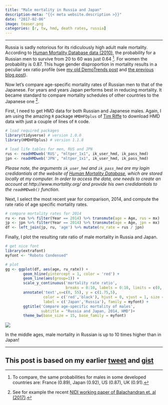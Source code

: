 ```yaml
---
title: "Male mortality in Russia and Japan"
description-meta: "{{< meta website.description >}}"
date: "2017-02-06"
image: teaser.png
categories: [r, tw, hmd, death rates, russia]
---
```


***

Russia is sadly notorious for its ridiculously high adult male mortality. According to [Human Mortality Database data (2010)](http://www.mortality.org), the probability for a Russian men to survive from 20 to 60 was just 0.64 [^1]. For women the probability is 0.87. This huge gender disproportion in mortality results in a peculiar sex ratio profile (see [my old DemoTrends post](https://demotrends.wordpress.com/2015/01/14/the-land-of-babushka/) and [the previous blog post](https://ikashnitsky.github.io/2017/hmd-sex-all-ratio)).  

Now let's compare age-specific mortality rates of Russian men to that of the Japanese. For years and years Japan performs best in reducing mortality. It became standard to compare mortality schedules of other countries to the Japanese one [^2]. 

First, I need to get HMD data for both Russian and Japanese males. Again, I am using the amazing `R` package `HMDHFDplus` of [Tim Riffe](https://sites.google.com/site/timriffepersonal/) to download HMD data with just a couple of lines of `R` code. 


```r
# load required packages
library(tidyverse) # version 1.0.0
library(HMDHFDplus) # version 1.1.8

# load life tables for men, RUS and JPN
rus <- readHMDweb('RUS', "mltper_1x1", ik_user_hmd, ik_pass_hmd)
jpn <- readHMDweb('JPN', "mltper_1x1", ik_user_hmd, ik_pass_hmd)
```

*Please note, the arguments `ik_user_hmd` and `ik_pass_hmd` are my login credidantials at the website of [Human Mortality Database](http://www.mortality.org), which are stored locally at my computer. In order to access the data, one needs to create an account at http://www.mortality.org/ and provide his own credidantials to the `readHMDweb()` function.*

Next, I select the most recent year for comparison, 2014, and compute the rate ratio of age specific mortality rates. 

```r
# compare mortality rates for 2014
ru <- rus %>% filter(Year == 2014) %>% transmute(age = Age, rus = mx)
jp <- jpn %>% filter(Year == 2014) %>% transmute(age = Age, jpn = mx)
df <- left_join(jp, ru, 'age') %>% mutate(ru_rate = rus / jpn)
```

Finally, I plot the resulting rate ratio of male mortality in Russia and Japan.

```r
# get nice font
library(extrafont)
myfont <- "Roboto Condensed"

# plot
gg <- ggplot(df, aes(age, ru_rate)) + 
        geom_hline(yintercept = 1, color = 'red') +
        geom_line(aes(group=1)) + 
        scale_y_continuous('mortality rate ratio',
                           breaks = 0:10, labels = 0:10, limits = c(0, 10)) +
        annotate('text',x=c(0, 55), y = c(1.75,5), 
                 color = c('red','black'), hjust = 0, vjust = 1, size = 7,
                 label = c('Japan','Russia'), family = myfont) +
        ggtitle('Compare age-specific mortality of males',
                subtitle = "Russia and Japan, 2014, HMD")+
        theme_bw(base_size = 15, base_family = myfont)
```

![](male-mortality-compare.png)



In the middle ages, male mortality in Russian is up to 10 times higher than in Japan!

***

::: {.callout-tip}
# This post is based on my earlier [tweet](https://twitter.com/ikashnitsky/status/792305556132331520) and [gist](https://gist.github.com/ikashnitsky/8df43c9a5dcd1798116ba09b336cdcf2)
:::




[^1]: To compare, the same probabilities for males in some developed countries are: France (0.89), Japan (0.92), US (0.87), UK (0.91). 
[^2]: See for example the recent [NIDI working paper of Balachandran et. al (2017)](http://www.nidi.nl/shared/content/output/papers/nidi-wp-2017-01.pdf).
